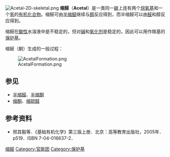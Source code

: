 [[File:Acetal-2D-skeletal.png|right]]
'''缩醛'''（'''Acetal'''）是一类同一[[碳|碳]]上连有两个[[烷氧基|烷氧基]]和一个[[氢|氢]]的[[有机化合物|有机化合物]]。缩醛可由[[半缩醛|半缩醛]]继续与[[醇|醇]]反应得到，而半缩醛可以由[[醛|醛]]和醇反应得到。

缩醛在[[酸性|酸性]]水溶液中是不稳定的，但对[[碱|碱]]和[[氧化剂|氧化剂]]是稳定的，因此可以用作羰基的[[保护基|保护基]]。

缩醛（酮）生成的一般过程：

[[File:AcetalFormation.png|center]]

== 参见 ==
* [[半缩醛|半缩醛]]、[[半缩酮|半缩酮]]
* [[缩酮|缩酮]]、[[缩硫醛|缩硫醛]]

== 参考资料 ==
* 邢其毅等．《基础有机化学》第三版上册．北京：高等教育出版社，2005年．p519．ISBN 7-04-016637-2．

{{官能团}}

[[Category:缩醛|]]
[[Category:官能团|Category:官能团]]
[[Category:保护基|Category:保护基]]